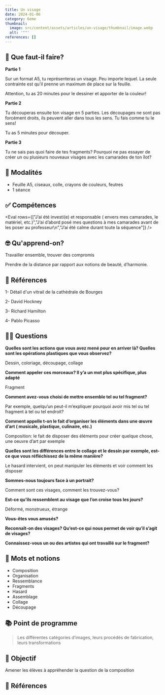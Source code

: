 ```yaml
---
title: Un visage
date: 2024-01-06
category: 6eme
thumbnail:
  image: src/content/assets/articles/un-visage/thumbnail/image.webp
  alt: '""'
references: []
---
```

## 🤔 Que faut-il faire?

**Partie 1**

Sur un format A5, tu représenteras un visage. Peu importe lequel. La seule contrainte est qu'il prenne un maximum de place sur la feuille.

Attention, tu as 20 minutes pour le dessiner et apporter de la couleur!

**Partie 2**

Tu découperas ensuite ton visage en 5 parties. Les découpages ne sont pas forcément droits, ils peuvent aller dans tous les sens. Tu fais comme tu le sens!

Tu as 5 minutes pour découper.

**Partie 3**

Tu ne sais pas quoi faire de tes fragments? Pourquoi ne pas essayer de créer un ou plusieurs nouveaux visages avec les camarades de ton îlot?

## 🧐 Modalités

* Feuille A5, ciseaux, colle, crayons de couleurs, feutres
* 1 séance

## ✅ Compétences

<Eval rows={["J’ai été investi(e) et responsable ( envers mes camarades, le matériel, etc.)","J’ai d’abord posé mes questions à mes camarades avant de les poser au professeur\n","J’ai été calme durant toute la séquence"]} />

## 🤓 Qu'apprend-on?

Travailler ensemble, trouver des compromis

Prendre de la distance par rapport aux notions de beauté, d’harmonie.

## 👀 Références

1- Détail d'un vitrail de la cathédrale de Bourges

2- David Hockney

3- Richard Hamilton

4- Pablo Picasso

## 🖐🏽 Questions

**Quelles sont les actions que vous avez mené pour en arriver là? Quelles sont les opérations plastiques que vous observez?**

Dessin, coloriage, découpage, collage

**Comment appeler ces morceaux? Il y’a un mot plus spécifique, plus adapté**

Fragment

**Comment avez-vous choisi de mettre ensemble tel ou tel  fragment?**

Par exemple, quelqu’un peut-il m’expliquer pourquoi avoir mis tel ou tel fragment à tel ou tel endroit?

**Comment appelle t-on le fait d’organiser les éléments dans une œuvre d’art ( musicale, plastique, culinaire, etc.)**

Composition: le fait de disposer des éléments pour créer quelque chose, une oeuvre d’art par exemple

**Quelles sont les différences entre le collage et le dessin par exemple, est-ce que vous réfléchissez de la même manière?**

Le hasard intervient, on peut manipuler les éléments et voir comment les disposer

**Sommes-nous toujours face à un portrait?**

Comment sont ces visages, comment les trouvez-vous?

**Est-ce qu’ils ressemblent au visage que l’on croise tous les jours?**&#x20;

Déformé, monstrueux, étrange

**Vous-êtes vous amusés?**

**Reconnaît-on des visages? Qu’est-ce qui nous permet de voir qu’il s’agit de visages?**

**Connaissez-vous un ou des artistes qui ont travaillé sur le fragment?**

## 📘 Mots et notions

* Composition
* Organisation
* Ressemblance
* Fragments
* Hasard
* Assemblage
* Collage
* Découpage

## 📚 Point de programme

> Les différentes catégories d’images, leurs procédés de fabrication, leurs transformations

## 🏁 Objectif

Amener les élèves à appréhender la question de la composition

## 👀 Références
